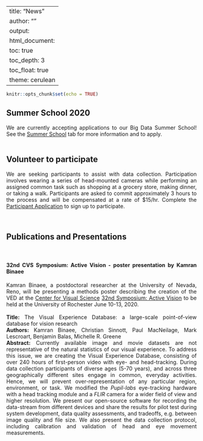 <script>
   $(document).ready(function() {
     $head = $('#header');
     $head.prepend('img src="C:\Users\Maggie\Desktop\VEDWebsite\VED\Logo.jpg" style=\"float: right;width: 200px;\"/>')
   });
</script>

---
title: "News"
author: ""
output: 
  html_document:
      toc: true
      toc_depth: 3
      toc_float: true
      theme: cerulean
---

```{r setup, include=FALSE}
knitr::opts_chunk$set(echo = TRUE)
```

<div style="text-align: justify">
## Summer School 2020
We are currently accepting applications to our Big Data Summer School!  See the [Summer School](https://maggieds.github.io/VED/summerschool.html) tab for more information and to apply.  
\  

## Volunteer to participate
We are seeking participants to assist with data collection.  Participation involves wearing a series of head-mounted cameras while performing an assigned common task such as shopping at a grocery store, making dinner, or taking a walk.  Participants are asked to commit approximately 3 hours to the process and will be compensated at a rate of $15/hr.  Complete the [Participant Application](link to form) to sign up to participate.  

\  

## Publications and Presentations
\

#### 32nd CVS Symposium: Active Vision - poster presentation by Kamran Binaee
Kamran Binaee, a postdoctoral researcher at the University of Nevada, Reno, will be presenting a methods poster describing the creation of the VED at the [Center for Visual Science](https://www.cvs.rochester.edu/symposium/index.html) [32nd Symposium: Active Vision](https://www.cvs.rochester.edu/symposium/index.html) to be held at the University of Rochester June 10-13, 2020.  
\
**Title:** The Visual Experience Database: a large-scale point-of-view database for vision research  
**Authors:** Kamran Binaee, Christian Sinnott, Paul MacNeilage, Mark Lescroart, Benjamin Balas, Michelle R. Greene  
**Abstract:** Currently available image and movie datasets are not representative of the natural statistics of our visual experience. To address this issue, we are creating the Visual Experience Database, consisting of over 240 hours of first-person video with eye- and head-tracking. During data collection participants of diverse ages (5-70 years), and across three geographically different sites engage in common, everyday activities. Hence, we will prevent over-representation of any particular region, environment, or task. We modified the *Pupil-labs* eye-tracking hardware with a head tracking module and a *FLIR* camera for a wider field of view and higher resolution. We present our open-source software for recording the data-stream from different devices and share the results for pilot test during system development, data quality assessments, and tradeoffs, e.g. between image quality and file size. We also present the data collection protocol, including calibration and validation of head and eye movement measurements.
</div>
 